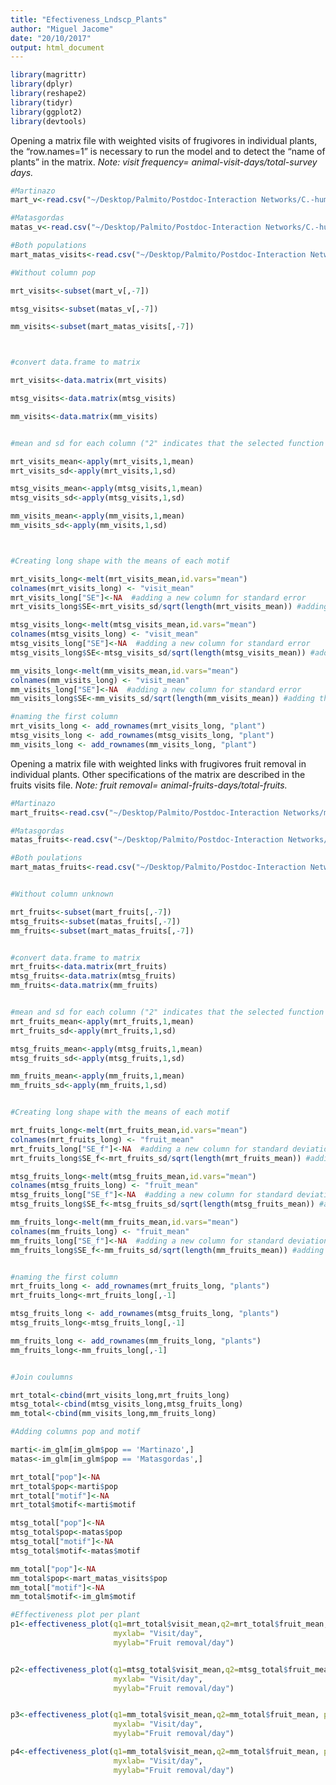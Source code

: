 ```yaml
---
title: "Efectiveness_Lndscp_Plants"
author: "Miguel Jacome"
date: "20/10/2017"
output: html_document
---
```


```r
library(magrittr)
library(dplyr)
library(reshape2)
library(tidyr)
library(ggplot2)
library(devtools)
```


Opening a matrix file with weighted visits of frugivores in individual plants, the "row.names=1" is necessary to run the model and to detect the "name of plants" in the matrix. 
*Note: visit frequency= animal-visit-days/total-survey days.*

```r
#Martinazo
mart_v<-read.csv("~/Desktop/Palmito/Postdoc-Interaction Networks/C.-humilis-Fugivorous-Networks/Visitation rate/mart_visit.csv",header=TRUE,check.names=FALSE,row.names=1)

#Matasgordas
matas_v<-read.csv("~/Desktop/Palmito/Postdoc-Interaction Networks/C.-humilis-Fugivorous-Networks/Visitation rate/matas_visit.csv",header=TRUE,check.names=FALSE,row.names=1)

#Both populations
mart_matas_visits<-read.csv("~/Desktop/Palmito/Postdoc-Interaction Networks/C.-humilis-Fugivorous-Networks/Visitation rate/mart_mat_visit.csv",header=TRUE,check.names=FALSE,row.names=1)

#Without column pop

mrt_visits<-subset(mart_v[,-7])

mtsg_visits<-subset(matas_v[,-7])

mm_visits<-subset(mart_matas_visits[,-7])



#convert data.frame to matrix

mrt_visits<-data.matrix(mrt_visits)

mtsg_visits<-data.matrix(mtsg_visits)

mm_visits<-data.matrix(mm_visits)


#mean and sd for each column ("2" indicates that the selected function will be applied to each column ("1" to rows))

mrt_visits_mean<-apply(mrt_visits,1,mean)
mrt_visits_sd<-apply(mrt_visits,1,sd)

mtsg_visits_mean<-apply(mtsg_visits,1,mean)
mtsg_visits_sd<-apply(mtsg_visits,1,sd)

mm_visits_mean<-apply(mm_visits,1,mean)
mm_visits_sd<-apply(mm_visits,1,sd)



#Creating long shape with the means of each motif

mrt_visits_long<-melt(mrt_visits_mean,id.vars="mean")
colnames(mrt_visits_long) <- "visit_mean"
mrt_visits_long["SE"]<-NA  #adding a new column for standard error
mrt_visits_long$SE<-mrt_visits_sd/sqrt(length(mrt_visits_mean)) #adding the values of standard error

mtsg_visits_long<-melt(mtsg_visits_mean,id.vars="mean")
colnames(mtsg_visits_long) <- "visit_mean"
mtsg_visits_long["SE"]<-NA  #adding a new column for standard error
mtsg_visits_long$SE<-mtsg_visits_sd/sqrt(length(mtsg_visits_mean)) #adding the values of standard error

mm_visits_long<-melt(mm_visits_mean,id.vars="mean")
colnames(mm_visits_long) <- "visit_mean"
mm_visits_long["SE"]<-NA  #adding a new column for standard error
mm_visits_long$SE<-mm_visits_sd/sqrt(length(mm_visits_mean)) #adding the values of standard error

#naming the first column
mrt_visits_long <- add_rownames(mrt_visits_long, "plant")
mtsg_visits_long <- add_rownames(mtsg_visits_long, "plant")
mm_visits_long <- add_rownames(mm_visits_long, "plant")

```


Opening a matrix file with weighted links with frugivores fruit removal in individual plants. Other specifications of the matrix are described in the fruits visits file. *Note: fruit removal= animal-fruits-days/total-fruits.*

```r
#Martinazo
mart_fruits<-read.csv("~/Desktop/Palmito/Postdoc-Interaction Networks/mart_fruits.csv",header=TRUE,check.names=FALSE,row.names=1)

#Matasgordas
matas_fruits<-read.csv("~/Desktop/Palmito/Postdoc-Interaction Networks/matas_fruits.csv",header=TRUE,check.names=FALSE,row.names=1)

#Both poulations
mart_matas_fruits<-read.csv("~/Desktop/Palmito/Postdoc-Interaction Networks/Mart_matas_fruits.csv",header=TRUE,check.names=FALSE,row.names=1)


#Without column unknown

mrt_fruits<-subset(mart_fruits[,-7])
mtsg_fruits<-subset(matas_fruits[,-7])
mm_fruits<-subset(mart_matas_fruits[,-7])


#convert data.frame to matrix
mrt_fruits<-data.matrix(mrt_fruits)
mtsg_fruits<-data.matrix(mtsg_fruits)
mm_fruits<-data.matrix(mm_fruits)


#mean and sd for each column ("2" indicates that the selected function will be applied to each column ("1" to rows))
mrt_fruits_mean<-apply(mrt_fruits,1,mean)
mrt_fruits_sd<-apply(mrt_fruits,1,sd)

mtsg_fruits_mean<-apply(mtsg_fruits,1,mean)
mtsg_fruits_sd<-apply(mtsg_fruits,1,sd)

mm_fruits_mean<-apply(mm_fruits,1,mean)
mm_fruits_sd<-apply(mm_fruits,1,sd)


#Creating long shape with the means of each motif

mrt_fruits_long<-melt(mrt_fruits_mean,id.vars="mean")
colnames(mrt_fruits_long) <- "fruit_mean"
mrt_fruits_long["SE_f"]<-NA  #adding a new column for standard deviation
mrt_fruits_long$SE_f<-mrt_fruits_sd/sqrt(length(mrt_fruits_mean)) #adding the values of standard deviation

mtsg_fruits_long<-melt(mtsg_fruits_mean,id.vars="mean")
colnames(mtsg_fruits_long) <- "fruit_mean"
mtsg_fruits_long["SE_f"]<-NA  #adding a new column for standard deviation
mtsg_fruits_long$SE_f<-mtsg_fruits_sd/sqrt(length(mtsg_fruits_mean)) #adding the values of standard deviation

mm_fruits_long<-melt(mm_fruits_mean,id.vars="mean")
colnames(mm_fruits_long) <- "fruit_mean"
mm_fruits_long["SE_f"]<-NA  #adding a new column for standard deviation
mm_fruits_long$SE_f<-mm_fruits_sd/sqrt(length(mm_fruits_mean)) #adding the values of standard deviation


#naming the first column
mrt_fruits_long <- add_rownames(mrt_fruits_long, "plants")
mrt_fruits_long<-mrt_fruits_long[,-1]

mtsg_fruits_long <- add_rownames(mtsg_fruits_long, "plants")
mtsg_fruits_long<-mtsg_fruits_long[,-1]

mm_fruits_long <- add_rownames(mm_fruits_long, "plants")
mm_fruits_long<-mm_fruits_long[,-1]


#Join coulumns

mrt_total<-cbind(mrt_visits_long,mrt_fruits_long)
mtsg_total<-cbind(mtsg_visits_long,mtsg_fruits_long)
mm_total<-cbind(mm_visits_long,mm_fruits_long)

#Adding columns pop and motif

marti<-im_glm[im_glm$pop == 'Martinazo',]
matas<-im_glm[im_glm$pop == 'Matasgordas',]

mrt_total["pop"]<-NA
mrt_total$pop<-marti$pop
mrt_total["motif"]<-NA
mrt_total$motif<-marti$motif

mtsg_total["pop"]<-NA
mtsg_total$pop<-matas$pop
mtsg_total["motif"]<-NA
mtsg_total$motif<-matas$motif

mm_total["pop"]<-NA
mm_total$pop<-mart_matas_visits$pop
mm_total["motif"]<-NA
mm_total$motif<-im_glm$motif

#Effectiveness plot per plant
p1<-effectiveness_plot(q1=mrt_total$visit_mean,q2=mrt_total$fruit_mean, pts.color= mrt_total$motif,pts.size=3, nlines=9,
                       myxlab= "Visit/day",
                       myylab="Fruit removal/day")


p2<-effectiveness_plot(q1=mtsg_total$visit_mean,q2=mtsg_total$fruit_mean, pts.color= mtsg_total$motif,pts.size=3, nlines=9,
                       myxlab= "Visit/day",
                       myylab="Fruit removal/day")


p3<-effectiveness_plot(q1=mm_total$visit_mean,q2=mm_total$fruit_mean, pts.color=mm_total$pop, pts.size=3, nlines=9,
                       myxlab= "Visit/day",
                       myylab="Fruit removal/day")

p4<-effectiveness_plot(q1=mm_total$visit_mean,q2=mm_total$fruit_mean, pts.shape = mm_total$pop, pts.color=mm_total$motif, pts.size=3, nlines=12,
                       myxlab= "Visit/day",
                       myylab="Fruit removal/day")
                      
```